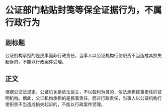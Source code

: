 # 公证部门粘贴封笺等保全证据行为，不属行政行为
## 副标题
公证机构承担的是民事而非行政责任，当事人以公证机构行使职责不当造成其损失起诉的，不能以行政案件受理。
## 正文
根据公证法规定，公证机关是依法设立，不以盈利为目的，依法承担民事责任的证明机构。据此，公证机构承担的是民事责任，而非行政责任，当事人以公证机构行使职责不当造成损失起诉的，不能以行政案件受理。